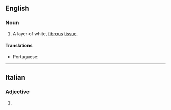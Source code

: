 {{also|albugínea}}

==English==

===Noun===
{{en-noun|-}}

# {{lb|en|anatomy}} A layer of white, [[fibrous]] [[tissue]].

====Translations====
{{trans-top|layer of white, fibrous tissue}}
* Portuguese: {{t|pt|albugínea|f}}
{{trans-mid}}
{{trans-bottom}}

----

==Italian==

===Adjective===
{{head|it|adjective form}}

# {{feminine singular of|albugineo|lang=it}}